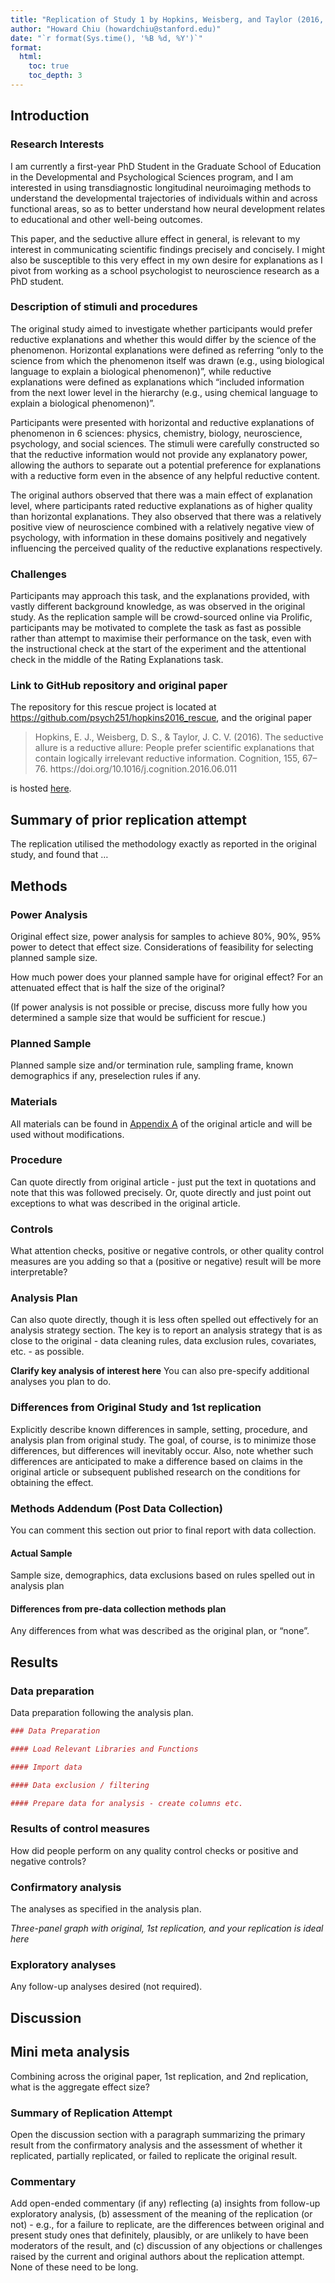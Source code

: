 ```yaml
---
title: "Replication of Study 1 by Hopkins, Weisberg, and Taylor (2016, Cognition)"
author: "Howard Chiu (howardchiu@stanford.edu)"
date: "`r format(Sys.time(), '%B %d, %Y')`"
format:
  html:
    toc: true
    toc_depth: 3
---
```


<!-- Replication reports should all use this template to standardize reporting across projects.  These reports will be public supplementary materials that accompany the summary report(s) of the aggregate results. -->

## Introduction

<!-- [No abstract is needed.]  Each replication project will have a straightforward, no frills report of the study and results.  These reports will be publicly available as supplementary material for the aggregate report(s) of the project as a whole.  Also, to maximize project integrity, the intro and methods will be written and critiqued in advance of data collection.  Introductions can be just 1-2 paragraphs clarifying the main idea of the original study, the target finding for replication, and any other essential information.  It will NOT have a literature review -- that is in the original publication. You can write both the introduction and the methods in past tense. -->  

### Research Interests
I am currently a first-year PhD Student in the Graduate School of Education in the Developmental and Psychological Sciences program, and I am interested in using transdiagnostic longitudinal neuroimaging methods to understand the developmental trajectories of individuals within and across functional areas, so as to better understand how neural development relates to educational and other well-being outcomes.

This paper, and the seductive allure effect in general, is relevant to my interest in communicating scientific findings precisely and concisely. I might also be susceptible to this very effect in my own desire for explanations as I pivot from working as a school psychologist to neuroscience research as a PhD student.

### Description of stimuli and procedures
The original study aimed to investigate whether participants would prefer reductive explanations and whether this would differ by the science of the phenomenon. Horizontal explanations were defined as referring "only to the science from which the phenomenon itself was drawn (e.g., using biological language to explain a biological phenomenon)", while reductive explanations were defined as explanations which "included information from the next lower level in the hierarchy (e.g., using chemical language to explain a biological phenomenon)".

Participants were presented with horizontal and reductive explanations of phenomenon in 6 sciences: physics, chemistry, biology, neuroscience, psychology, and social sciences. The stimuli were carefully constructed so that the reductive information would not provide any explanatory power, allowing the authors to separate out a potential preference for explanations with a reductive form even in the absence of any helpful reductive content.

The original authors observed that there was a main effect of explanation level, where participants rated reductive explanations as of higher quality than horizontal explanations. They also observed that there was a relatively positive view of neuroscience combined with a relatively negative view of psychology, with information in these domains positively and negatively influencing the perceived quality of the reductive explanations respectively.

### Challenges
Participants may approach this task, and the explanations provided, with vastly different background knowledge, as was observed in the original study. As the replication sample will be crowd-sourced online via Prolific, participants may be motivated to complete the task as fast as possible rather than attempt to maximise their performance on the task, even with the instructional check at the start of the experiment and the attentional check in the middle of the Rating Explanations task.

### Link to GitHub repository and original paper
The repository for this rescue project is located at [https://github.com/psych251/hopkins2016_rescue](https://github.com/psych251/hopkins2016_rescue), and the original paper 

> Hopkins, E. J., Weisberg, D. S., & Taylor, J. C. V. (2016). The seductive allure is a reductive allure: People prefer scientific explanations that contain logically irrelevant reductive information. Cognition, 155, 67–76. https://doi.org/10.1016/j.cognition.2016.06.011

is hosted [here](https://github.com/psych251/hopkins2016_rescue/blob/main/original_paper/original_paper.pdf).

## Summary of prior replication attempt

<!-- Based on the prior write-up, describe any differences between the original and 1st replication in terms of methods, sample, sample size, and analysis. Note any potential problems such as exclusion rates, noisy data, or issues with analysis. -->

The replication utilised the methodology exactly as reported in the original study, and found that ...

## Methods

### Power Analysis

Original effect size, power analysis for samples to achieve 80%, 90%, 95% power to detect that effect size.  Considerations of feasibility for selecting planned sample size.

How much power does your planned sample have for original effect? For an attenuated effect that is half the size of the original? 

(If power analysis is not possible or precise, discuss more fully how you determined a sample size that would be sufficient for rescue.)

### Planned Sample

Planned sample size and/or termination rule, sampling frame, known demographics if any, preselection rules if any.

### Materials

<!-- All materials - can quote directly from original article - just put the text in quotations and note that this was followed precisely.  Or, quote directly and just point out exceptions to what was described in the original article. -->

All materials can be found in [Appendix A](https://www.sciencedirect.com/science/article/pii/S0010027716301585) of the original article and will be used without modifications.

### Procedure	

Can quote directly from original article - just put the text in quotations and note that this was followed precisely.  Or, quote directly and just point out exceptions to what was described in the original article.

### Controls

What attention checks, positive or negative controls, or other quality control measures are you adding so that a (positive or negative) result will be more interpretable?


### Analysis Plan

Can also quote directly, though it is less often spelled out effectively for an analysis strategy section.  The key is to report an analysis strategy that is as close to the original - data cleaning rules, data exclusion rules, covariates, etc. - as possible.  

**Clarify key analysis of interest here**  You can also pre-specify additional analyses you plan to do.

### Differences from Original Study and 1st replication

Explicitly describe known differences in sample, setting, procedure, and analysis plan from original study.  The goal, of course, is to minimize those differences, but differences will inevitably occur.  Also, note whether such differences are anticipated to make a difference based on claims in the original article or subsequent published research on the conditions for obtaining the effect.

### Methods Addendum (Post Data Collection)

You can comment this section out prior to final report with data collection.

#### Actual Sample
  Sample size, demographics, data exclusions based on rules spelled out in analysis plan

#### Differences from pre-data collection methods plan
  Any differences from what was described as the original plan, or “none”.


## Results


### Data preparation

Data preparation following the analysis plan.
	
```r
### Data Preparation

#### Load Relevant Libraries and Functions

#### Import data

#### Data exclusion / filtering

#### Prepare data for analysis - create columns etc.
```

### Results of control measures

How did people perform on any quality control checks or positive and negative controls? 

### Confirmatory analysis

The analyses as specified in the analysis plan.  

*Three-panel graph with original, 1st replication, and your replication is ideal here*

### Exploratory analyses

Any follow-up analyses desired (not required).  

## Discussion

## Mini meta analysis
Combining across the original paper, 1st replication, and 2nd replication, what is the aggregate effect size? 

### Summary of Replication Attempt

Open the discussion section with a paragraph summarizing the primary result from the confirmatory analysis and the assessment of whether it replicated, partially replicated, or failed to replicate the original result.  

### Commentary

Add open-ended commentary (if any) reflecting (a) insights from follow-up exploratory analysis, (b) assessment of the meaning of the replication (or not) - e.g., for a failure to replicate, are the differences between original and present study ones that definitely, plausibly, or are unlikely to have been moderators of the result, and (c) discussion of any objections or challenges raised by the current and original authors about the replication attempt.  None of these need to be long.

